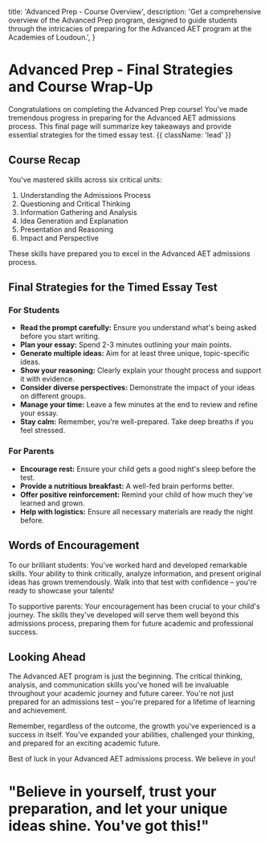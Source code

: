 
  title: 'Advanced Prep - Course Overview',
  description:
    'Get a comprehensive overview of the Advanced Prep program, designed to guide students through the intricacies of preparing for the Advanced AET program at the Academies of Loudoun.',
}


# Advanced Prep - Final Strategies and Course Wrap-Up

Congratulations on completing the Advanced Prep course! You've made tremendous progress in preparing for the Advanced AET admissions process. This final page will summarize key takeaways and provide essential strategies for the timed essay test. {{ className: 'lead' }}

## Course Recap

You've mastered skills across six critical units:

1. Understanding the Admissions Process
2. Questioning and Critical Thinking
3. Information Gathering and Analysis
4. Idea Generation and Explanation
5. Presentation and Reasoning
6. Impact and Perspective

These skills have prepared you to excel in the Advanced AET admissions process.

## Final Strategies for the Timed Essay Test

### For Students

- **Read the prompt carefully:** Ensure you understand what's being asked before you start writing.
- **Plan your essay:** Spend 2-3 minutes outlining your main points.
- **Generate multiple ideas:** Aim for at least three unique, topic-specific ideas.
- **Show your reasoning:** Clearly explain your thought process and support it with evidence.
- **Consider diverse perspectives:** Demonstrate the impact of your ideas on different groups.
- **Manage your time:** Leave a few minutes at the end to review and refine your essay.
- **Stay calm:** Remember, you're well-prepared. Take deep breaths if you feel stressed.

### For Parents

- **Encourage rest:** Ensure your child gets a good night's sleep before the test.
- **Provide a nutritious breakfast:** A well-fed brain performs better.
- **Offer positive reinforcement:** Remind your child of how much they've learned and grown.
- **Help with logistics:** Ensure all necessary materials are ready the night before.

## Words of Encouragement

To our brilliant students: You've worked hard and developed remarkable skills. Your ability to think critically, analyze information, and present original ideas has grown tremendously. Walk into that test with confidence – you're ready to showcase your talents!

To supportive parents: Your encouragement has been crucial to your child's journey. The skills they've developed will serve them well beyond this admissions process, preparing them for future academic and professional success.

## Looking Ahead

The Advanced AET program is just the beginning. The critical thinking, analysis, and communication skills you've honed will be invaluable throughout your academic journey and future career. You're not just prepared for an admissions test – you're prepared for a lifetime of learning and achievement.

Remember, regardless of the outcome, the growth you've experienced is a success in itself. You've expanded your abilities, challenged your thinking, and prepared for an exciting academic future.

Best of luck in your Advanced AET admissions process. We believe in you!


# "Believe in yourself, trust your preparation, and let your unique ideas shine. You've got this!"
